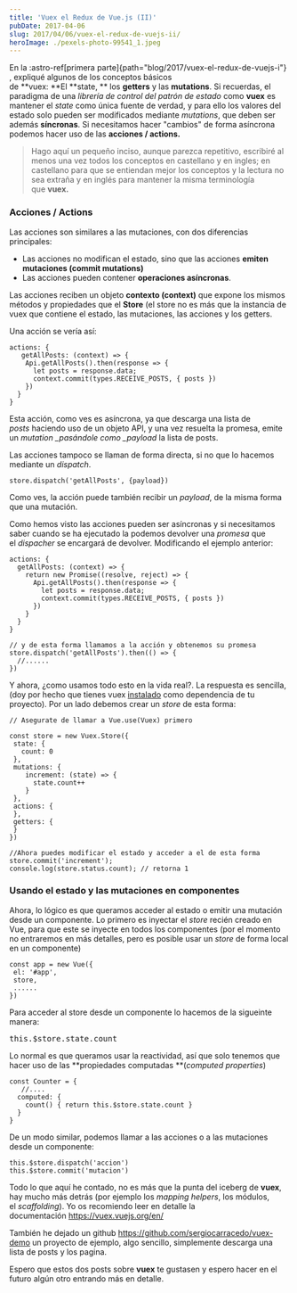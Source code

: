 ```yaml
---
title: 'Vuex el Redux de Vue.js (II)'
pubDate: 2017-04-06
slug: 2017/04/06/vuex-el-redux-de-vuejs-ii/
heroImage: ./pexels-photo-99541_1.jpeg
---
```


En la :astro-ref[primera parte]{path="blog/2017/vuex-el-redux-de-vuejs-i"}
, expliqué algunos de los conceptos básicos de **vuex: **El **state, ** los **getters** y las **mutations**. Si recuerdas, el paradigma de una *librería de control del patrón de estado* como **vuex** es mantener el _state_ como única fuente de verdad, y para ello los valores del estado solo pueden ser modificados mediante *mutations*, que deben ser además **síncronas**. Si necesitamos hacer "cambios" de forma asíncrona podemos hacer uso de las **acciones / actions.**

> Hago aquí un pequeño inciso, aunque parezca repetitivo, escribiré al menos una vez todos los conceptos en castellano y en ingles; en castellano para que se entiendan mejor los conceptos y la lectura no sea extraña y en inglés para mantener la misma terminología que **vuex.**

### **Acciones / Actions**

Las acciones son similares a las mutaciones, con dos diferencias principales:

- Las acciones no modifican el estado, sino que las acciones **emiten mutaciones (commit mutations)**
- Las acciones pueden contener **operaciones asíncronas**.

Las acciones reciben un objeto **contexto (context)** que expone los mismos métodos y propiedades que el **Store** (el store no es más que la instancia de vuex que contiene el estado, las mutaciones, las acciones y los getters.

Una acción se vería así:

```
actions: {
   getAllPosts: (context) => {
    Api.getAllPosts().then(response => {
      let posts = response.data;
      context.commit(types.RECEIVE_POSTS, { posts })
    })
  }
}
```

Esta acción, como ves es asíncrona, ya que descarga una lista de *posts* haciendo uso de un objeto API, y una vez resuelta la promesa, emite un *mutation _pasándole como \_payload* la lista de posts.

Las acciones tampoco se llaman de forma directa, si no que lo hacemos mediante un *dispatch*.

```
store.dispatch('getAllPosts', {payload})
```

Como ves, la acción puede también recibir un *payload*, de la misma forma que una mutación.

Como hemos visto las acciones pueden ser asíncronas y si necesitamos saber cuando se ha ejecutado la podemos devolver una *promesa* que el *dispacher* se encargará de devolver. Modificando el ejemplo anterior:

```
actions: {
  getAllPosts: (context) => {
    return new Promise((resolve, reject) => {
      Api.getAllPosts().then(response => {
        let posts = response.data;
        context.commit(types.RECEIVE_POSTS, { posts })
      })
    }
  }
}

// y de esta forma llamamos a la acción y obtenemos su promesa
store.dispatch('getAllPosts').then(() => {
  //......
})
```

Y ahora, ¿como usamos todo esto en la vida real?. La respuesta es sencilla, (doy por hecho que tienes vuex [instalado](https://vuex.vuejs.org/en/installation.html) como dependencia de tu proyecto). Por un lado debemos crear un _store_ de esta forma:

```
// Asegurate de llamar a Vue.use(Vuex) primero

const store = new Vuex.Store({
 state: {
   count: 0
 },
 mutations: {
    increment: (state) => {
      state.count++
    }
 },
 actions: {
 },
 getters: {
 }
})

//Ahora puedes modificar el estado y acceder a el de esta forma
store.commit('increment');
console.log(store.status.count); // retorna 1
```

### Usando el estado y las mutaciones en componentes

Ahora, lo lógico es que queramos acceder al estado o emitir una mutación desde un componente. Lo primero es inyectar el *store* recién creado en Vue, para que este se inyecte en todos los componentes (por el momento no entraremos en más detalles, pero es posible usar un *store* de forma local en un componente)

```
const app = new Vue({
 el: '#app',
 store,
 ......
})
```

Para acceder al store desde un componente lo hacemos de la sigueinte manera:

<pre>this.$store.state.count</pre>

Lo normal es que queramos usar la reactividad, así que solo tenemos que hacer uso de las **propiedades computadas **(_computed properties_)

```
const Counter = {
   //....
  computed: {
    count() { return this.$store.state.count }
  }
}
```

De un modo similar, podemos llamar a las acciones o a las mutaciones desde un componente:

```
this.$store.dispatch('accion')
this.$store.commit('mutacion')
```

Todo lo que aquí he contado, no es más que la punta del iceberg de **vuex**, hay mucho más detrás (por ejemplo los _mapping helpers_, los módulos, el *scaffolding*). Yo os recomiendo leer en detalle la documentación https://vuex.vuejs.org/en/

También he dejado un github https://github.com/sergiocarracedo/vuex-demo un proyecto de ejemplo, algo sencillo, simplemente descarga una lista de posts y los pagina.

Espero que estos dos posts sobre **vuex** te gustasen y espero hacer en el futuro algún otro entrando más en detalle.
